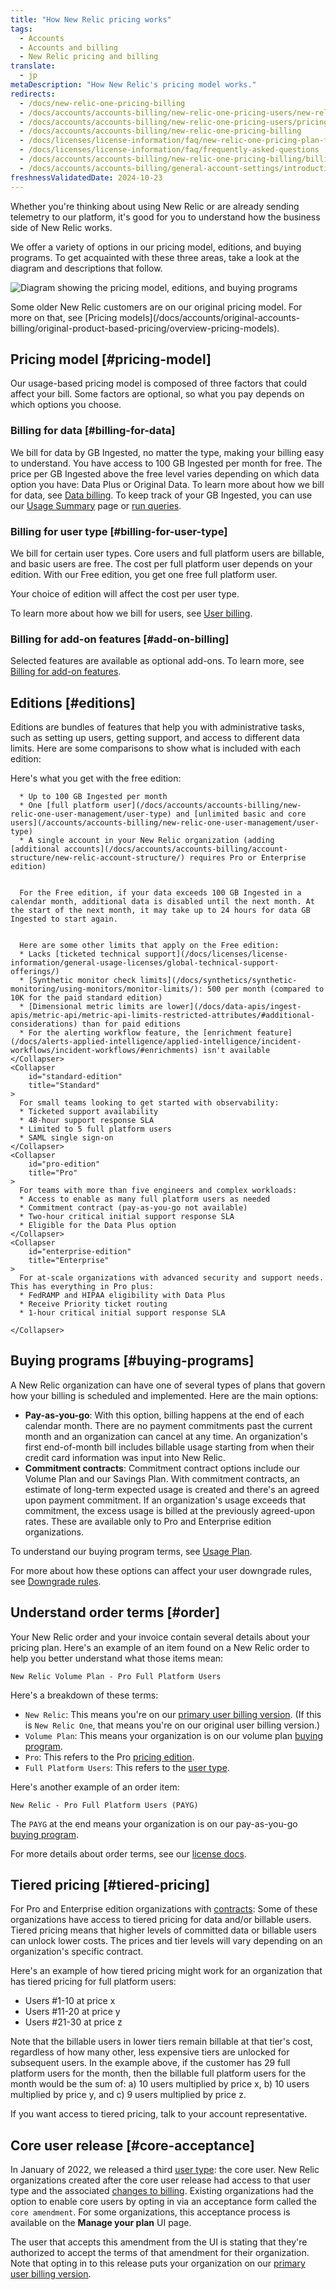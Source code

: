 ```yaml
---
title: "How New Relic pricing works" 
tags:
  - Accounts
  - Accounts and billing
  - New Relic pricing and billing 
translate:
  - jp
metaDescription: "How New Relic's pricing model works."
redirects:
  - /docs/new-relic-one-pricing-billing
  - /docs/accounts/accounts-billing/new-relic-one-pricing-users/new-relic-one-pricing-billing
  - /docs/accounts/accounts-billing/new-relic-one-pricing-users/pricing-billing
  - /docs/accounts/accounts-billing/new-relic-one-pricing-billing
  - /docs/licenses/license-information/faq/new-relic-one-pricing-plan-frequently-asked-questions
  - /docs/licenses/license-information/faq/frequently-asked-questions
  - /docs/accounts/accounts-billing/new-relic-one-pricing-billing/billing-ui
  - /docs/accounts/accounts-billing/general-account-settings/introduction-account-settings
freshnessValidatedDate: 2024-10-23
---
```


Whether you're thinking about using New Relic or are already sending telemetry to our platform, it's good for you to understand how the business side of New Relic works. 

We offer a variety of options in our pricing model, editions, and buying programs. To get acquainted with these three areas, take a look at the diagram and descriptions that follow.

<img
  title="Diagram showing the pricing model, editions, and buying programs"
  alt="Diagram showing the pricing model, editions, and buying programs"
  src="/images/accounts_diagram_pricing-diagram.webp"
/>

<Callout variant="tip">
  Some older New Relic customers are on our original pricing model. For more on that, see [Pricing models](/docs/accounts/original-accounts-billing/original-product-based-pricing/overview-pricing-models).
</Callout>

## Pricing model [#pricing-model]

Our usage-based pricing model is composed of three factors that could affect your bill. Some factors are optional, so what you pay depends on which options you choose.

### Billing for data [#billing-for-data]

We bill for data by GB Ingested, no matter the type, making your billing easy to understand. You have access to 100 GB Ingested per month for free. The price per GB Ingested above the free level varies depending on which data option you have: Data Plus or Original Data. To learn more about how we bill for data, see [Data billing](/docs/accounts/accounts-billing/new-relic-one-pricing-billing/data-ingest-billing). To keep track of your GB Ingested, you can use our [Usage Summary](/docs/accounts/accounts-billing/new-relic-one-pricing-billing/usage-ui) page or [run queries](/docs/accounts/accounts-billing/new-relic-one-pricing-billing/usage-queries-alerts).

### Billing for user type [#billing-for-user-type]

We bill for certain user types. Core users and full platform users are billable, and basic users are free. The cost per full platform user depends on your edition. With our Free edition, you get one free full platform user. 

<Callout variant="tip">
  Your choice of edition will affect the cost per user type. 
</Callout>

To learn more about how we bill for users, see [User billing](/docs/accounts/accounts-billing/new-relic-one-pricing-billing/user-count-billing).

### Billing for add-on features [#add-on-billing]

Selected features are available as optional add-ons. To learn more, see [Billing for add-on features](/docs/accounts/accounts-billing/new-relic-one-pricing-billing/add-on-billing).


## Editions [#editions]

Editions are bundles of features that help you with administrative tasks, such as setting up users, getting support, and access to different data limits. Here are some comparisons to show what is included with each edition:

<CollapserGroup>
    <Collapser
        id="free-edition"
        title="Free"
    >
      Here's what you get with the free edition:
      
      * Up to 100 GB Ingested per month
      * One [full platform user](/docs/accounts/accounts-billing/new-relic-one-user-management/user-type) and [unlimited basic and core users](/accounts/accounts-billing/new-relic-one-user-management/user-type)
      * A single account in your New Relic organization (adding [additional accounts](/docs/accounts/accounts-billing/account-structure/new-relic-account-structure/) requires Pro or Enterprise edition)


      For the Free edition, if your data exceeds 100 GB Ingested in a calendar month, additional data is disabled until the next month. At the start of the next month, it may take up to 24 hours for data GB Ingested to start again.


      Here are some other limits that apply on the Free edition:
      * Lacks [ticketed technical support](/docs/licenses/license-information/general-usage-licenses/global-technical-support-offerings/)
      * [Synthetic monitor check limits](/docs/synthetics/synthetic-monitoring/using-monitors/monitor-limits/): 500 per month (compared to 10K for the paid standard edition)
      * [Dimensional metric limits are lower](/docs/data-apis/ingest-apis/metric-api/metric-api-limits-restricted-attributes/#additional-considerations) than for paid editions
      * For the alerting workflow feature, the [enrichment feature](/docs/alerts-applied-intelligence/applied-intelligence/incident-workflows/incident-workflows/#enrichments) isn't available
    </Collapser>
    <Collapser
        id="standard-edition"
        title="Standard"
    >
      For small teams looking to get started with observability:
      * Ticketed support availability
      * 48-hour support response SLA
      * Limited to 5 full platform users
      * SAML single sign-on
    </Collapser>
    <Collapser
        id="pro-edition"
        title="Pro"
    >
      For teams with more than five engineers and complex workloads:
      * Access to enable as many full platform users as needed
      * Commitment contract (pay-as-you-go not available)
      * Two-hour critical initial support response SLA
      * Eligible for the Data Plus option
    </Collapser>
    <Collapser
        id="enterprise-edition"
        title="Enterprise"
    >
      For at-scale organizations with advanced security and support needs. This has everything in Pro plus:
      * FedRAMP and HIPAA eligibility with Data Plus
      * Receive Priority ticket routing
      * 1-hour critical initial support response SLA

    </Collapser>
</CollapserGroup>

## Buying programs [#buying-programs]

A New Relic organization can have one of several types of plans that govern how your billing is scheduled and implemented. Here are the main options:

* <DNT>**Pay-as-you-go**</DNT>: With this option, billing happens at the end of each calendar month. There are no payment commitments past the current month and an organization can cancel at any time. An organization's first end-of-month bill includes billable usage starting from when their credit card information was input into New Relic.
* <DNT>**Commitment contracts**</DNT>: Commitment contract options include our Volume Plan and our Savings Plan. With commitment contracts, an estimate of long-term expected usage is created and there's an agreed upon payment commitment. If an organization's usage exceeds that commitment, the excess usage is billed at the previously agreed-upon rates. These are available only to Pro and Enterprise edition organizations.

To understand our buying program terms, see [Usage Plan](/docs/licenses/license-information/usage-plans/new-relic-usage-plan).

For more about how these options can affect your user downgrade rules, see [Downgrade rules](/docs/accounts/accounts-billing/new-relic-one-pricing-billing/user-count-billing#user-downgrade-rules).

## Understand order terms [#order]

Your New Relic order and your invoice contain several details about your pricing plan. Here's an example of an item found on a New Relic order to help you better understand what those items mean:

```
New Relic Volume Plan - Pro Full Platform Users
```

Here's a breakdown of these terms:

* `New Relic`: This means you're on our [primary user billing version](/docs/accounts/accounts-billing/new-relic-one-pricing-billing/user-count-billing/#pricing-versions). (If this is `New Relic One`, that means you're on our original user billing version.)
* `Volume Plan`: This means your organization is on our volume plan [buying program](#usage-plans).
* `Pro`: This refers to the Pro [pricing edition](#editions).
* `Full Platform Users`: This refers to the [user type](/docs/accounts/accounts-billing/new-relic-one-user-management/user-type).

Here's another example of an order item:

```
New Relic - Pro Full Platform Users (PAYG)
```

The `PAYG` at the end means your organization is on our pay-as-you-go [buying program](#usage-plans).

For more details about order terms, see our [license docs](/docs/licenses/license-information/usage-plans/new-relic-one-usage-plan-descriptions).

## Tiered pricing [#tiered-pricing]

For Pro and Enterprise edition organizations with [contracts](#buying-programs): Some of these organizations have access to tiered pricing for data and/or billable users. Tiered pricing means that higher levels of committed data or billable users can unlock lower costs. The prices and tier levels will vary depending on an organization's specific contract.

Here's an example of how tiered pricing might work for an organization that has tiered pricing for full platform users:

* Users #1-10 at price x
* Users #11-20 at price y 
* Users #21-30 at price z 

Note that the billable users in lower tiers remain billable at that tier's cost, regardless of how many other, less expensive tiers are unlocked for subsequent users. In the example above, if the customer has 29 full platform users for the month, then the billable full platform users for the month would be the sum of: a) 10 users multiplied by price x, b) 10 users multiplied by price y, and c) 9 users multiplied by price z.

If you want access to tiered pricing, talk to your account representative.

## Core user release [#core-acceptance]

In January of 2022, we released a third [user type](/docs/accounts/accounts-billing/new-relic-one-user-management/user-type): the core user. New Relic organizations created after the core user release had access to that user type and the associated [changes to billing](/docs/accounts/accounts-billing/new-relic-one-pricing-billing/user-count-billing/#pricing-versions). Existing organizations had the option to enable core users by opting in via an acceptance form called the `core amendment`. For some organizations, this acceptance process is available on the <DNT>**Manage your plan**</DNT> UI page.

The user that accepts this amendment from the UI is stating that they're authorized to accept the terms of that amendment for their organization. Note that opting in to this release puts your organization on our [primary user billing version](/docs/accounts/accounts-billing/new-relic-one-pricing-billing/user-count-billing/#pricing-versions).
